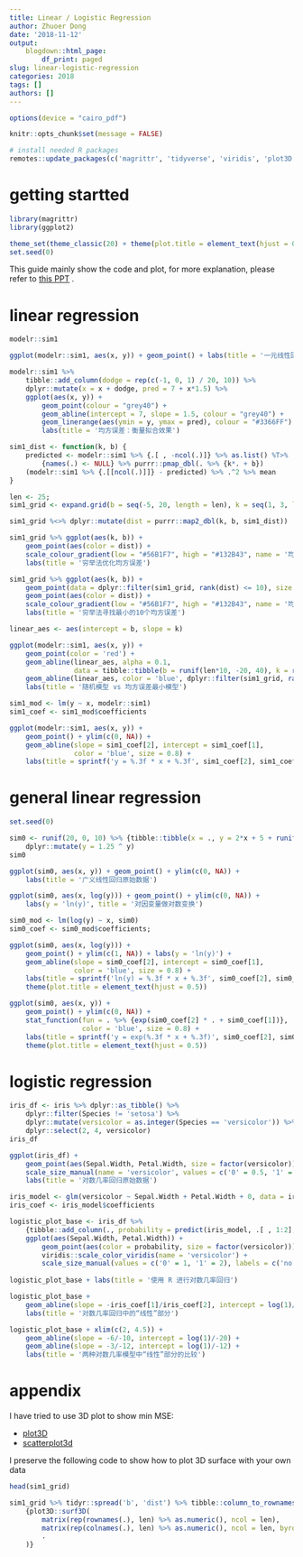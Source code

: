 ```yaml
---
title: Linear / Logistic Regression
author: Zhuoer Dong
date: '2018-11-12'
output: 
    blogdown::html_page:
        df_print: paged    
slug: linear-logistic-regression
categories: 2018
tags: []
authors: []
---
```

```r
options(device = "cairo_pdf")

knitr::opts_chunk$set(message = FALSE)
```

```r
# install needed R packages
remotes::update_packages(c('magrittr', 'tidyverse', 'viridis', 'plot3D'), upgrade = TRUE)
```

# getting startted

```r
library(magrittr)
library(ggplot2)

theme_set(theme_classic(20) + theme(plot.title = element_text(hjust = 0.5)))
set.seed(0)
```

This guide mainly show the code and plot, for more explanation, please refer to [this PPT](https://cloud.tsinghua.edu.cn/d/f361101fc62e49df960b/files/?p=/Lab%20Training/3.Linear_Logistic-Regression.pptx) .
 


# linear regression

```r
modelr::sim1
```



```r
ggplot(modelr::sim1, aes(x, y)) + geom_point() + labs(title = '一元线性回归原始数据')
```

```r
modelr::sim1 %>% 
    tibble::add_column(dodge = rep(c(-1, 0, 1) / 20, 10)) %>% 
    dplyr::mutate(x = x + dodge, pred = 7 + x*1.5) %>%
    ggplot(aes(x, y)) + 
        geom_point(colour = "grey40") + 
        geom_abline(intercept = 7, slope = 1.5, colour = "grey40") +
        geom_linerange(aes(ymin = y, ymax = pred), colour = "#3366FF") + 
        labs(title = '均方误差：衡量拟合效果')
```

```r
sim1_dist <- function(k, b) {
    predicted <- modelr::sim1 %>% {.[ , -ncol(.)]} %>% as.list() %T>% 
        {names(.) <- NULL} %>% purrr::pmap_dbl(. %>% {k*. + b})
    (modelr::sim1 %>% {.[[ncol(.)]]} - predicted) %>% .^2 %>% mean
}

len <- 25;
sim1_grid <- expand.grid(b = seq(-5, 20, length = len), k = seq(1, 3, length = len))
```

```r
sim1_grid %<>% dplyr::mutate(dist = purrr::map2_dbl(k, b, sim1_dist)) 

sim1_grid %>% ggplot(aes(k, b)) + 
    geom_point(aes(color = dist)) + 
    scale_colour_gradient(low = "#56B1F7", high = "#132B43", name = '均方误差') + 
    labs(title = '穷举法优化均方误差')
```

```r
sim1_grid %>% ggplot(aes(k, b)) + 
    geom_point(data = dplyr::filter(sim1_grid, rank(dist) <= 10), size = 4, colour = "red") +
    geom_point(aes(color = dist)) + 
    scale_colour_gradient(low = "#56B1F7", high = "#132B43", name = '均方误差') + 
    labs(title = '穷举法寻找最小的10个均方误差')
```


```r
linear_aes <- aes(intercept = b, slope = k)

ggplot(modelr::sim1, aes(x, y)) + 
    geom_point(color = 'red') +
    geom_abline(linear_aes, alpha = 0.1, 
                data = tibble::tibble(b = runif(len*10, -20, 40), k = runif(len*10, -5, 5))) + 
    geom_abline(linear_aes, color = 'blue', dplyr::filter(sim1_grid, rank(dist) <= 10)) + 
    labs(title = '随机模型 vs 均方误差最小模型')
```

```r
sim1_mod <- lm(y ~ x, modelr::sim1)
sim1_coef <- sim1_mod$coefficients
```

```r
ggplot(modelr::sim1, aes(x, y)) + 
    geom_point() + ylim(c(0, NA)) + 
    geom_abline(slope = sim1_coef[2], intercept = sim1_coef[1], 
                color = 'blue', size = 0.8) + 
    labs(title = sprintf('y = %.3f * x + %.3f', sim1_coef[2], sim1_coef[1]))
```

# general linear regression


```r
set.seed(0)

sim0 <- runif(20, 0, 10) %>% {tibble::tibble(x = ., y = 2*x + 5 + runif(20, 0, 4))} %>%
    dplyr::mutate(y = 1.25 ^ y)
sim0
```

```r
ggplot(sim0, aes(x, y)) + geom_point() + ylim(c(0, NA)) + 
    labs(title = '广义线性回归原始数据')

ggplot(sim0, aes(x, log(y))) + geom_point() + ylim(c(0, NA)) + 
    labs(y = 'ln(y)', title = '对因变量做对数变换')
```


```r
sim0_mod <- lm(log(y) ~ x, sim0)
sim0_coef <- sim0_mod$coefficients;
```

```r
ggplot(sim0, aes(x, log(y))) + 
    geom_point() + ylim(c(1, NA)) + labs(y = 'ln(y)') + 
    geom_abline(slope = sim0_coef[2], intercept = sim0_coef[1], 
                color = 'blue', size = 0.8) + 
    labs(title = sprintf('ln(y) = %.3f * x + %.3f', sim0_coef[2], sim0_coef[1])) + 
    theme(plot.title = element_text(hjust = 0.5))

ggplot(sim0, aes(x, y)) + 
    geom_point() + ylim(c(0, NA)) + 
    stat_function(fun = . %>% {exp(sim0_coef[2] * . + sim0_coef[1])}, 
                  color = 'blue', size = 0.8) + 
    labs(title = sprintf('y = exp(%.3f * x + %.3f)', sim0_coef[2], sim0_coef[1])) + 
    theme(plot.title = element_text(hjust = 0.5))
```


# logistic regression

```r
iris_df <- iris %>% dplyr::as_tibble() %>% 
    dplyr::filter(Species != 'setosa') %>% 
    dplyr::mutate(versicolor = as.integer(Species == 'versicolor')) %>% 
    dplyr::select(2, 4, versicolor)
iris_df
```

```r
ggplot(iris_df) + 
    geom_point(aes(Sepal.Width, Petal.Width, size = factor(versicolor))) + 
    scale_size_manual(name = 'versicolor', values = c('0' = 0.5, '1' = 2), labels = c('no', 'yes')) + 
    labs(title = '对数几率回归原始数据')
```


```r
iris_model <- glm(versicolor ~ Sepal.Width + Petal.Width + 0, data = iris_df, family = 'binomial') 
iris_coef <- iris_model$coefficients
```

```r
logistic_plot_base <- iris_df %>% 
    {tibble::add_column(., probability = predict(iris_model, .[ , 1:2], 'response'))} %>% 
    ggplot(aes(Sepal.Width, Petal.Width)) + 
        geom_point(aes(color = probability, size = factor(versicolor))) + 
        viridis::scale_color_viridis(name = 'versicolor') +
        scale_size_manual(values = c('0' = 1, '1' = 2), labels = c('no', 'yes'))
        
logistic_plot_base + labs(title = '使用 R 进行对数几率回归')

logistic_plot_base + 
    geom_abline(slope = -iris_coef[1]/iris_coef[2], intercept = log(1)/iris_coef[2]) + 
    labs(title = '对数几率回归中的“线性”部分')

logistic_plot_base + xlim(c(2, 4.5)) +
    geom_abline(slope = -6/-10, intercept = log(1)/-20) + 
    geom_abline(slope = -3/-12, intercept = log(1)/-12) + 
    labs(title = '两种对数几率模型中“线性”部分的比较')
```

# appendix

I have tried to use 3D plot to show min MSE:

- [plot3D](https://cran.r-project.org/web/packages/plot3D/vignettes/plot3D.pdf)
- [scatterplot3d](https://cran.r-project.org/web/packages/scatterplot3d/vignettes/s3d.pdf)

I preserve the following code to show how to plot 3D surface with your own data

```r
head(sim1_grid)

sim1_grid %>% tidyr::spread('b', 'dist') %>% tibble::column_to_rownames('k') %>% as.matrix() %>%
    {plot3D::surf3D(
        matrix(rep(rownames(.), len) %>% as.numeric(), ncol = len),
        matrix(rep(colnames(.), len) %>% as.numeric(), ncol = len, byrow = T),
        .
    )} 
```
